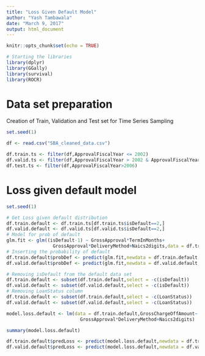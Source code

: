 ---
title: "Loss Given Default Model"
author: "Yash Tambawala"
date: "March 9, 2017"
output: html_document
---

```{r setup, include=FALSE}
knitr::opts_chunk$set(echo = TRUE)
```

```{r, include=FALSE}
# Starting the libraries
library(dplyr)
library(GGally)
library(survival)
library(ROCR)

```


# Data set preparation

Creation of Train, Validation and Test set for Time Series Sampling


```{r}
set.seed(1)

df <- read.csv("SBA_cleaned_data.csv")

df.train.ts <- filter(df,ApprovalFiscalYear <= 2002)
df.valid.ts <- filter(df,ApprovalFiscalYear > 2002 & ApprovalFiscalYear <= 2006)
df.test.ts <- filter(df,ApprovalFiscalYear>2006)
```

# Loss given default model

```{r}
set.seed(1)

# Get Loss given default distribution
df.train.default <- df.train.ts[df.train.ts$isDefault==2,]
df.valid.default <- df.valid.ts[df.valid.ts$isDefault==2,]
# Model for prob of default
glm.fit <- glm((isDefault-1) ~ GrossApproval*TermInMonths+
                 GrossApproval*DeliveryMethod+Naics2digits,data = df.train.ts,family="binomial")
# Inserting the probability of default
df.train.default$probDef <- predict(glm.fit,newdata = df.train.default,type = "response")
df.valid.default$probDef <- predict(glm.fit,newdata = df.valid.default,type = "response")

# Removing isDefault from the default data set
df.train.default <- subset(df.train.default,select = -c(isDefault))
df.valid.default <- subset(df.valid.default,select = -c(isDefault))
# Removing LoanStatus column
df.train.default <- subset(df.train.default,select = -c(LoanStatus))
df.valid.default <- subset(df.valid.default,select = -c(LoanStatus))

model.loss.default <- lm(data = df.train.default,GrossChargeOffAmount~ GrossApproval*TermInMonths+
                           GrossApproval*DeliveryMethod+Naics2digits)

summary(model.loss.default)

df.train.default$predLoss <- predict(model.loss.default,newdata = df.train.default)
df.valid.default$predLoss <- predict(model.loss.default,newdata = df.valid.default)
```

